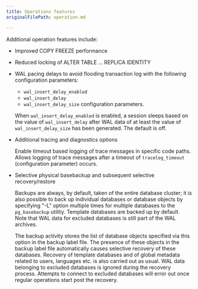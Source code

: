 ```yaml
---
title: Operations features
originalFilePath: operation.md

---
```


Additional operation features include:

-   Improved COPY FREEZE performance

-   Reduced locking of ALTER TABLE ... REPLICA IDENTITY

-   WAL pacing delays to avoid flooding transaction log with the following configuration parameters:

    - `wal_insert_delay_enabled`
    - `wal_insert_delay`
    - `wal_insert_delay_size` configuration parameters. 
    
    When `wal_insert_delay_enabled` is enabled, a session sleeps based on the value of `wal_insert_delay` after WAL data of at least the value of `wal_insert_delay_size` has been generated. The default is off.

-   Additional tracing and diagnostics options

    Enable timeout based logging of trace messages in specific code
    paths. Allows logging of trace messages after a timeout of
    `tracelog_timeout` (configuration parameter) occurs.

-   Selective physical basebackup and subsequent selective recovery/restore

    Backups are always, by default, taken of the entire database cluster; it is also
    possible to back up individual databases or database objects by specifying
    "-L" option multiple times for multiple databases to the `pg_basebackup` utility.
    Template databases are backed up by default. Note that WAL data for excluded
    databases is still part of the WAL archives.

    The backup activity stores the list of database objects specified via this option
    in the backup label file. The presence of these objects in the backup label file
    automatically causes selective recovery of these databases. Recovery of template
    databases and of global metadata related to users, languages etc. is also carried
    out as usual. WAL data belonging to excluded databases is ignored during the
    recovery process. Attempts to connect to excluded databases will error out once regular
    operations start post the recovery.
